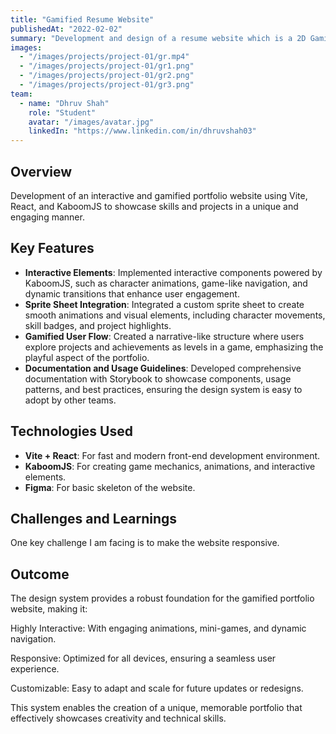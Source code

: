 ---
title: "Gamified Resume Website"
publishedAt: "2022-02-02"
summary: "Development and design of a resume website which is a 2D Gamified version."
images:
  - "/images/projects/project-01/gr.mp4"
  - "/images/projects/project-01/gr1.png"
  - "/images/projects/project-01/gr2.png"
  - "/images/projects/project-01/gr3.png"
team:
  - name: "Dhruv Shah"
    role: "Student"
    avatar: "/images/avatar.jpg"
    linkedIn: "https://www.linkedin.com/in/dhruvshah03"
---

## Overview

Development of an interactive and gamified portfolio website using Vite, React, and KaboomJS to showcase skills and projects in a unique and engaging manner.

## Key Features

- **Interactive Elements**: Implemented interactive components powered by KaboomJS, such as character animations, game-like navigation, and dynamic transitions that enhance user engagement.
- **Sprite Sheet Integration**: Integrated a custom sprite sheet to create smooth animations and visual elements, including character movements, skill badges, and project highlights.
- **Gamified User Flow**: Created a narrative-like structure where users explore projects and achievements as levels in a game, emphasizing the playful aspect of the portfolio.
- **Documentation and Usage Guidelines**: Developed comprehensive documentation with Storybook to showcase components, usage patterns, and best practices, ensuring the design system is easy to adopt by other teams.

## Technologies Used

- **Vite + React**: For fast and modern front-end development environment.
- **KaboomJS**: For creating game mechanics, animations, and interactive elements.
- **Figma**: For basic skeleton of the website.

## Challenges and Learnings

One key challenge I am facing is to make the website responsive.

## Outcome

The design system provides a robust foundation for the gamified portfolio website, making it:

Highly Interactive: With engaging animations, mini-games, and dynamic navigation.

Responsive: Optimized for all devices, ensuring a seamless user experience.

Customizable: Easy to adapt and scale for future updates or redesigns.

This system enables the creation of a unique, memorable portfolio that effectively showcases creativity and technical skills.